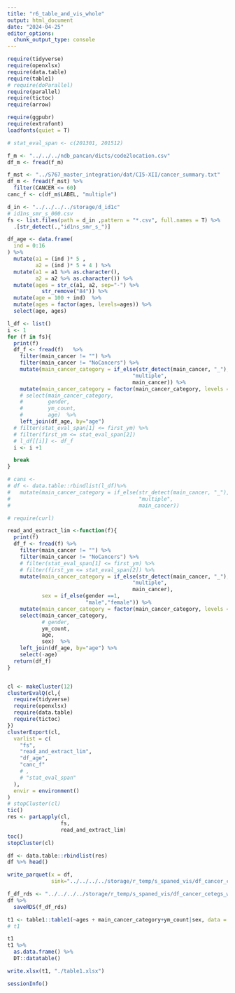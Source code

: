 ```yaml
---
title: "r6_table_and_vis_whole"
output: html_document
date: "2024-04-25"
editor_options: 
  chunk_output_type: console
---
```


```r
require(tidyverse)
require(openxlsx)
require(data.table)
require(table1)
# require(doParallel)
require(parallel)
require(tictoc)
require(arrow)

require(ggpubr)
require(extrafont)
loadfonts(quiet = T)
```

```r
# stat_eval_span <- c(201301, 201512)
```

```r
f_m <- "../../../ndb_pancan/dicts/code2location.csv"
df_m <- fread(f_m)

f_mst <- "../S767_master_integration/dat/CI5-XII/cancer_summary.txt"
df_m <- fread(f_mst) %>% 
  filter(CANCER <= 60)
canc_f <- c(df_m$LABEL, "multiple")
```


```r
d_in <- "../../../../storage/d_id1c"
# id1ns_smr_s_000.csv
fs <- list.files(path = d_in ,pattern = "*.csv", full.names = T) %>% 
  .[str_detect(.,"id1ns_smr_s_")]
```


```r
df_age <- data.frame(
  ind = 0:16
) %>% 
  mutate(a1 = (ind )* 5 ,
         a2 = (ind )* 5 + 4 ) %>% 
  mutate(a1 = a1 %>% as.character(),
         a2 = a2 %>% as.character()) %>% 
  mutate(ages = str_c(a1, a2, sep="-") %>% 
           str_remove("84")) %>% 
  mutate(age = 100 + ind)  %>% 
  mutate(ages = factor(ages, levels=ages)) %>% 
  select(age, ages)
```


```r
l_df <- list()
i <- 1
for (f in fs){
  print(f)
  df_f <- fread(f)   %>%
    filter(main_cancer != "") %>%
    filter(main_cancer != "NoCancers") %>% 
    mutate(main_cancer_category = if_else(str_detect(main_cancer, "_"),
                                        "multiple",
                                        main_cancer)) %>% 
    mutate(main_cancer_category = factor(main_cancer_category, levels = canc_f)) %>% 
    # select(main_cancer_category,
    #        gender,
    #        ym_count,
    #        age)  %>% 
    left_join(df_age, by="age")
  # filter(stat_eval_span[1] <= first_ym) %>%
  # filter(first_ym <= stat_eval_span[2])
  # l_df[[i]] <- df_f
  i <- i +1

  break
}

# cans <- 
# df <- data.table::rbindlist(l_df)%>%
#   mutate(main_cancer_category = if_else(str_detect(main_cancer, "_"),
#                                         "multiple",
#                                         main_cancer))
```

```r
# require(curl)
```


```r
read_and_extract_lim <-function(f){
  print(f)
  df_f <- fread(f) %>% 
    filter(main_cancer != "") %>% 
    filter(main_cancer != "NoCancers") %>% 
    # filter(stat_eval_span[1] <= first_ym) %>% 
    # filter(first_ym <= stat_eval_span[2]) %>% 
    mutate(main_cancer_category = if_else(str_detect(main_cancer, "_"),
                                        "multiple",
                                        main_cancer),
           sex = if_else(gender ==1,
                         "male","female")) %>% 
    mutate(main_cancer_category = factor(main_cancer_category, levels = canc_f)) %>% 
    select(main_cancer_category,
           # gender,
           ym_count,
           age,
           sex)  %>% 
    left_join(df_age, by="age") %>% 
    select(-age)
  return(df_f)
}


cl <- makeCluster(12)
clusterEvalQ(cl,{
  require(tidyverse)
  require(openxlsx)
  require(data.table)
  require(tictoc)
})
clusterExport(cl,
  varlist = c(
    "fs",
    "read_and_extract_lim",
    "df_age",
    "canc_f"
    # ,
    # "stat_eval_span"
  ),
  envir = environment()
)
# stopCluster(cl)
tic()
res <- parLapply(cl,
                 fs,
                 read_and_extract_lim)
toc()
stopCluster(cl)
```


```r
df <- data.table::rbindlist(res)
df %>% head()
```

```r
write_parquet(x = df,
              sink="../../../../storage/r_temp/s_spaned_vis/df_cancer_cetegs_whole.parquet")
```


```r
f_df_rds <- "../../../../storage/r_temp/s_spaned_vis/df_cancer_cetegs_whole.rds"
df %>% 
  saveRDS(f_df_rds)
```


```r
t1 <- table1::table1(~ages + main_cancer_category+ym_count|sex, data = df)
# t1
```

```r
t1
t1 %>%
  as.data.frame() %>% 
  DT::datatable()

```


```r
write.xlsx(t1, "./table1.xlsx")
```

```r
sessionInfo()
```

